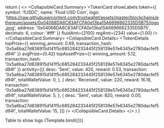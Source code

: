 
<Meta title="Container/CollapsibleCard" component={CollapsibleCard} />

  return (
    <>
      <CollapsibleCard
        expanded
        type="gray"
      >
        <CollapsibleCard.Summary>
          <TokenCard 
            showLabels
            token={{
              symbol: 'fUSDC',
              name: 'Fluid USD Coin',
              logo: 'https://raw.githubusercontent.com/trustwallet/assets/master/blockchains/ethereum/assets/0x04068DA6C83AFCFA0e13ba15A6696662335D5B75/logo.png',
              address: '0x04068DA6C83AFCFA0e13ba15A6696662335D5B75',
              decimals: 6,
              colour: '#fff'
            }}
            fluidAmt={2100}
            regAmt={234}
            value={1.00}
          />
        </CollapsibleCard.Summary>
        <CollapsibleCard.Details>
          <TokenDetails 
              topPrize={{
                winning_amount: 0.69,
                transaction_hash: '0x5a6ba27d838915d141f5c685284233445f258139e57e6345e2780dacfef5d94f'
              }}
              avgPrize={0.42}
              topAssetPrize={{
                winning_amount: 5.12,
                transaction_hash: '0x5a6ba27d838915d141f5c685284233445f258139e57e6345e2780dacfef5d94f'
              }}
              activity={[{
                desc: 'Sent',
                value: 420,
                reward: 0.53,
                transaction: '0x5a6ba27d838915d141f5c685284233445f258139e57e6345e2780dacfef5d94f',
                totalWalletValue: 0,
              },
              {
                desc: 'Received',
                value: 220,
                reward: 16.18,
                transaction: '0x5a6ba27d838915d141f5c685284233445f258139e57e6345e2780dacfef5d94f',
                totalWalletValue: 5,
              },
              {
                desc: 'Sent',
                value: 820,
                reward: 0.00,
                transaction: '0x5a6ba27d838915d141f5c685284233445f258139e57e6345e2780dacfef5d94f',
                totalWalletValue: 15,
              }]}
            />
        </CollapsibleCard.Details>
      </CollapsibleCard>
    </>
  )
}

<Canvas columns={1}  withSource="open" withToolbar>
  <Title>Data Table</Title>
  <Subtitle>Table to show logs</Subtitle>
    <Story
    name="Assets"
  >
    {Template.bind({})}
  </Story>
</Canvas>
